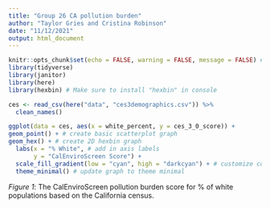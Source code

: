 ```yaml
---
title: "Group 26 CA pollution burden"
author: "Taylor Gries and Cristina Robinson"
date: "11/12/2021"
output: html_document
---
```


```r
knitr::opts_chunk$set(echo = FALSE, warning = FALSE, message = FALSE) # Attach packages
library(tidyverse)
library(janitor)
library(here)
library(hexbin) # Make sure to install "hexbin" in console
```

```r
ces <- read_csv(here("data", "ces3demographics.csv")) %>%
  clean_names()
```

```r
ggplot(data = ces, aes(x = white_percent, y = ces_3_0_score)) + 
geom_point() + # create basic scatterplot graph 
geom_hex() + # create 2D hexbin graph 
  labs(x = "% White", # add in axis labels
       y = "CalEnviroScreen Score") +
  scale_fill_gradient(low = "cyan", high = "darkcyan") + # customize color gradient
  theme_minimal() # update graph to theme minimal 

```
*Figure 1*: The CalEnviroScreen pollution burden score for % of white populations based on the California census.